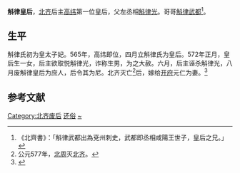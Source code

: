 '''斛律皇后'''，[[北齐|北齐]]后主[[高纬|高纬]]第一位皇后，父左丞相[[斛律光|斛律光]]。哥哥[[斛律武都|斛律武都]]<ref>《北齊書》：「斛律武都出為兗州刺史，武都即丞相咸陽王世子，皇后之兄。」</ref>。

== 生平 ==

斛律氏初为皇太子妃。565年，高纬即位，四月立斛律氏为皇后。572年正月，皇后生一女，后主欲取悦斛律光，诈称生男，为之大赦。六月，后主诬杀斛律光，八月废斛律皇后为庶人，后令其为尼。北齐灭亡<ref>公元577年，[[北周|北周]]灭[[北齐|北齐]]。</ref>后，嫁给[[开府|开府]]元仁为妻。<ref name="">{{cite book  | language =中文  | author =李百药  | coauthors =  | title =北齐书·卷九  | url =http://zh.wikisource.org/w/index.php?title=%E5%8C%97%E9%BD%8A%E6%9B%B8/%E5%8D%B79&variant=zh-cn  | date =  | location =  | publisher =  | id =  | isbn =  | pages =  | access-date =2021-12-20  | archive-date =2021-08-25  | archive-url =https://web.archive.org/web/20210825045201/https://zh.wikisource.org/w/index.php?title=%E5%8C%97%E9%BD%8A%E6%9B%B8%2F%E5%8D%B79&variant=zh-cn  | dead-url =no  }}</ref>

==参考文献==
<div class="references-small">
<references />
</div>

{{北齊皇后}}

{{start box}}
{{s-before|[[胡皇后_(北齐武成帝)|胡皇后 (北齐武成帝)]]}}
{{s-title|[[:category:北齐皇后|北齐皇后]]|565年—572年}}
{{s-after|[[胡皇后_(北齐后主)|胡皇后 (北齐后主)]]}}
{{end box}}

{{DEFAULTSORT:H}}
[[Category:北齐废后|Category:北齐废后]]
[[Category:北朝佛教出家女众|还俗]]
[[Category:斛律姓|~]]